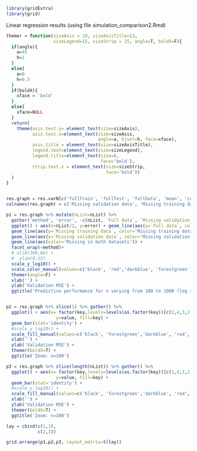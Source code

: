 ```r
library(gridExtra)
library(grid)
```

Linear regression results (using file simulation_comparison2.Rmd)
```r
themer = function(sizeAxis = 10, sizeAxisTitle=13,
                  sizeLegend=15, sizeStrip = 15, angle=T, boldX=F){
  if(angle){
    a=45
    h=1
  }
  else{
    a=0
    h=0.5
  }
  if(boldX){
    xface = 'bold'
  }
  else{
    xface=NULL
  }
  return(
    theme(axis.text.y= element_text(size=sizeAxis),
          axis.text.x=element_text(size=sizeAxis,
                                   angle=a, hjust=h, face=xface),
          axis.title = element_text(size=sizeAxisTitle),
          legend.text=element_text(size=sizeLegend),
          legend.title=element_text(size=0,
                                    face='bold'),
          strip.text.x = element_text(size=sizeStrip,
                                      face='bold'))
  )
}


res.graph = res.varN[c('fullTrain', 'fullTest', 'fullData', 'mean', 'correct')] %>% as.data.frame()
colnames(res.graph) = c('Missing validation data', 'Missing training data', 'Full data', 'Mean imputation', 'Normal imputation')

p1 = res.graph %>% mutate(nList=nList) %>%
  gather('method', 'error', -c(nList, `Full data`, `Missing validation data`, `Missing training data`)) %>%
  ggplot() + aes(x=nList/2, y=error) + geom_line(aes(y=`Full data`, color='Full data'))+
  geom_line(aes(y=`Missing training data`, color='Missing training data'))+
  geom_line(aes(y=`Missing validation data`, color='Missing validation data')) +
  geom_line(aes(color='Missing in both datasets')) +
  facet_wrap(~method)+
  # xlim(300,NA) +
  #  ylim(0,15)
  scale_y_log10() +
  scale_color_manual(values=c('black', 'red','darkblue', 'forestgreen')) +
  themer(angle=F) +
  xlab('') +
  ylab('Validation MSE') +
  ggtitle('Predictive performance for n varying from 100 to 1000 (log scale)')


p2 = res.graph %>% slice(1) %>% gather() %>%
  ggplot() + aes(x= factor(key,levels=levels(as.factor(key))[c(1,4,3,2,5)]),
                   y=value, fill=key) +
  geom_bar(stat='identity') +
  #scale_y_log10() +
  scale_fill_manual(values=c('black', 'forestgreen','darkblue', 'red', 'red')[c(1,4,3,2,5)], guide=F) +
  xlab('') +
  ylab('Validation MSE') +
  themer(boldX=T) +
  ggtitle('Zoom: n=100')

p3 = res.graph %>% slice(length(nList)) %>% gather() %>%
  ggplot() + aes(x= factor(key,levels=levels(as.factor(key))[c(1,4,3,2,5)]),
                   y=value, fill=key) +
  geom_bar(stat='identity') +
  #scale_y_log10() +
  scale_fill_manual(values=c('black', 'forestgreen','darkblue', 'red', 'red')[c(1,4,3,2,5)], guide=F) +
  xlab('') +
  ylab('Validation MSE') +
  themer(boldX=T) +
  ggtitle('Zoom: n=100')

lay = cbind(c(1,1),
            c(2,3))

grid.arrange(p1,p2,p3, layout_matrix=t(lay))
```

